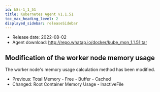 ```yaml
---
id: k8s-1_1_51
title: Kubernetes Agent v1.1.51
toc_max_heading_level: 2
displayed_sidebar: releaseSidebar
---
```



- Release date: 2022-08-02
- Agent download: http://repo.whatap.io/docker/kube_mon_1.1.51.tar

## Modification of the worker node memory usage

The worker node's memory usage calculation method has been modified.

- Previous: Total Memory - Free - Buffer - Cached
- Changed: Root Container Memory Usage - InactiveFile
